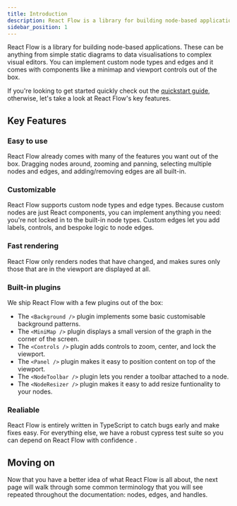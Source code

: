```yaml
---
title: Introduction
description: React Flow is a library for building node-based applications from static diagrams to complex editors. It comes with built-in plugins like a mini map and graph controls, and nodes and edges are highly customizable.
sidebar_position: 1
---
```



<head>
  <title>Introduction to React Flow</title>
</head>

React Flow is a library for building node-based applications. These can be anything
from simple static diagrams to data visualisations to complex visual editors. You
can implement custom node types and edges and it comes with components like a
minimap and viewport controls out of the box.

If you're looking to get started quickly check out the [quickstart guide](/docs/quickstart),
otherwise, let's take a look at React Flow's key features.

## Key Features

### Easy to use

React Flow already comes with many of the features you want out of the box. Dragging
nodes around, zooming and panning, selecting multiple nodes and edges, and
adding/removing edges are all built-in.

### Customizable

React Flow supports custom node types and edge types. Because custom nodes are just
React components, you can implement anything you need: you're not locked in to
the built-in node types. Custom edges let you add labels, controls, and bespoke
logic to node edges.

### Fast rendering

React Flow only renders nodes that have changed, and makes sures only those that
are in the viewport are displayed at all.

### Built-in plugins

We ship React Flow with a few plugins out of the box:

- The `<Background />` plugin implements some basic customisable background patterns.
- The `<MiniMap />` plugin displays a small version of the graph in the corner of the screen.
- The `<Controls />` plugin adds controls to zoom, center, and lock the viewport.
- The `<Panel />` plugin makes it easy to position content on top of the viewport.
- The `<NodeToolbar />` plugin lets you render a toolbar attached to a node.
- The `<NodeResizer />` plugin makes it easy to add resize funtionality to your nodes.

### Realiable

React Flow is entirely written in TypeScript to catch bugs early and make fixes
easy. For everything else, we have a robust cypress test suite so you can depend
on React Flow with confidence <Emoji content="💪" />.

## Moving on

Now that you have a better idea of what React Flow is all about, the next page
will walk through some common terminology that you will see repeated throughout
the documentation: nodes, edges, and handles.
